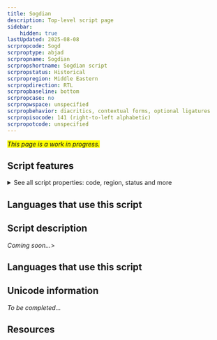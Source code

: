 ```yaml
---
title: Sogdian
description: Top-level script page
sidebar:
    hidden: true
lastUpdated: 2025-08-08
scrpropcode: Sogd
scrproptype: abjad
scrpropname: Sogdian
scrpropshortname: Sogdian script
scrpropstatus: Historical
scrpropregion: Middle Eastern
scrpropdirection: RTL
scrpropbaseline: bottom
scrpropcase: no
scrpropwspace: unspecified
scrpropbehavior: diacritics, contextual forms, optional ligatures
scrpropisocode: 141 (right-to-left alphabetic)
scrpropotcode: unspecified
---
```


<span style='background-color:yellow'>_This page is a work in progress._</span>


## Script features

<details>
<summary> See all script properties: code, region, status and more</summary>
<ScriptInfo />
</details>

## Languages that use this script

<WsList script='Sogd' wsMax='5' />

## Script description

_Coming soon..._>

## Languages that use this script

<WsList script='Sogd' wsMax='5' />

## Unicode information

_To be completed..._

## Resources

<ScriptResources detailSummary='seemore' />

